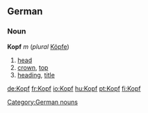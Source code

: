 ==German==
===Noun===
'''Kopf''' ''m'' (''plural'' [[Köpfe]])
# [[head]]
# [[crown]], [[top]]
# [[heading]], [[title]]

[[Category:German nouns]]

[[de:Kopf]]
[[fr:Kopf]]
[[io:Kopf]]
[[hu:Kopf]]
[[pt:Kopf]]
[[fi:Kopf]]